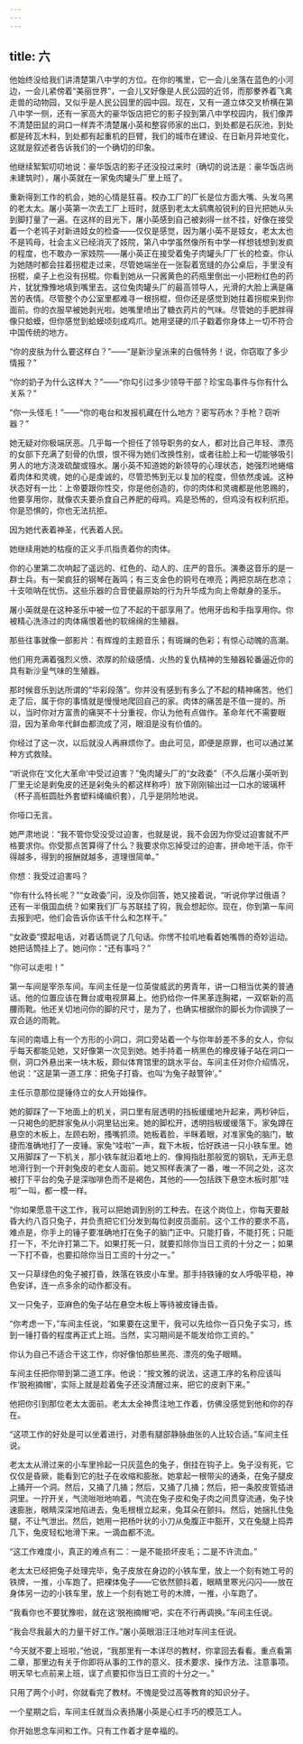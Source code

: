 ```yaml
---
---
---
```

title: 六
---




他始终没给我们讲清楚第八中学的方位。在你的嘴里，它一会儿坐落在蓝色的小河边，一会儿紧傍着“美丽世界”，一会儿又好像是人民公园的近邻，而那豢养着飞禽走兽的动物园，又似乎是人民公园里的园中园。现在，又有一道立体交叉桥横在第八中学一侧，还有一家高大的豪华饭店把它的影子投到第八中学校园内，我们像弄不清楚田鼠的洞口一样弄不清楚屠小英和整容师家的出口，到处都是石灰池，到处都是砖瓦木料，到处都有起重机的巨臂，我们的城市在建设、在日新月异地变化，这就是叙述者告诉我们的一个确切的印象。

他继续絮絮叨叨地说：豪华饭店的影子还没投过来时（确切的说法是：豪华饭店尚未建筑时），屠小英就在一家兔肉罐头厂里上班了。

重新得到工作的机会，她的心情是狂喜。校办工厂的厂长是位方面大嘴、头发乌黑的老太太。屠小英第一次去工厂上班时，就感到老太太鹞鹰般锐利的目光把她从头到脚打量了一遍。在这样的目光下，屠小英感到自己被剥得一丝不挂，好像在接受着一个老鸨子对新进妓女的检查——仅仅是感觉，因为屠小英不是妓女，老太太也不是鸨母，社会主义已经消灭了妓院，第八中学虽然像所有中学一样想钱想到发疯的程度，也不敢办一家妓院——屠小英正在接受着兔子肉罐头厂厂长的检查。你认为她随时都会拄着拐棍走过来，尽管她端坐在一张裂着宽缝的办公桌后，手里没有拐棍，桌子上也没有拐棍。你看到她从一只酱黄色的药瓶里倒出一小把粉红色的药片，犹犹豫豫地填到嘴里去。这位兔肉罐头厂的最高领导人，光滑的大脸上满是痛苦的表情。尽管整个办公室里都难寻一根拐棍，但你还是感觉到她拄着拐棍来到你面前。你的衣服早被她剥光啦。她嘴里喷出了糖衣药片的气味。尽管她的手肥胖得像只蛤蟆，但你感觉到蛤蟆顷刻成鸡爪。她用坚硬的爪子戳着你身体上一切不符合中国传统的地方。

“你的皮肤为什么要这样白？”——“是新沙皇派来的白俄特务！说，你窃取了多少情报？”

“你的奶子为什么这样大？”——“你勾引过多少领导干部？珍宝岛事件与你有什么关系？”

“你一头怪毛！”——“你的电台和发报机藏在什么地方？密写药水？手枪？窃听器？”

她无疑对你极端厌恶。几乎每一个担任了领导职务的女人，都对比自己年轻、漂亮的女部下充满了刻骨的仇恨，恨不得为她们改换性别，或者往脸上和一切能够吸引男人的地方浇泼硫酸或镪水。屠小英不知道她的新领导的心理状态，她强烈地蜷缩着肉体和灵魂，她的心是虔诚的，尽管恐怖到无以复加的程度，但依然虔诚。这种状态好有一比：上帝要跟你性交，你是他创造的，你的肉体和灵魂都是他恩赐的，他要享用你，就像农夫要杀食自己养肥的母鸡。鸡是恐怖的，但鸡没有权利抗拒。你是恐惧的，你也无法抗拒。

因为她代表着神圣，代表着人民。

她继续用她的枯瘦的正义手爪指责着你的肉体。

你的心里第二次响起了遥远的、红色的、动人的、庄严的音乐。演奏这音乐的是一群士兵。有一架疯狂的钢琴在轰鸣；有三支金色的铜号在嘹亮；两把京胡在悲凉；十支唢呐在忧伤。这些乐器的合音使最原始的行为升华成为向上帝献身的圣乐。

屠小英就是在这种圣乐中被一位了不起的干部享用了。他用牙齿和手指享用你。你被精心洗涤过的肉体痛恨着他的软绵绵的生殖器。

那些往事就像一部影片：有辉煌的主题音乐；有斑斓的色彩；有惊心动魄的高潮。

他们用充满着强烈义愤、浓厚的阶级感情、火热的复仇精神的生殖器轮番逼近你的具有新沙皇气味的生殖器。

那时候音乐到达所谓的“华彩段落”。你并没有感到有多么了不起的精神痛苦。他们走了后，属于你的事情就是慢慢地爬回自己的家。肉体的痛苦是不值一提的。所以，当时你对方富贵的痛哭不十分重视，你认为他有点做作。革命年代不需要眼泪，因为革命年代鲜血都流成了河，眼泪是没有价值的。

你经过了这一次，以后就没人再麻烦你了。由此可见，即便是原罪，也可以通过某种方式救赎。

“听说你在‘文化大革命’中受过迫害？”兔肉罐头厂的“女政委”（不久后屠小英听到厂里无论是剥兔皮的还是剁兔头的都这样称呼）放下刚刚输出过一口水的玻璃杯（杯子高桩圆肚外套塑料绳编织套），几乎是阴险地说。

你哑口无言。

她严肃地说：“我不管你受没受过迫害，也就是说，我不会因为你受过迫害就不严格要求你。你受那点苦算得了什么？我要求你忘掉受过的迫害，拼命地干活，你干得越多，得到的报酬就越多，道理很简单。”

你想：我受过迫害吗？

“你有什么特长呢？”“女政委”问，没及你回答，她又接着说，“听说你学过俄语？还有一半俄国血统？如果我们厂与苏联挂了钩，我会想起你。现在，你到第一车间去报到吧，他们会告诉你该干什么和怎样干。”

“女政委”摸起电话，对着话筒说了几句话。你愣不拉叽地看着她嘴唇的奇妙运动。她把话筒挂上了。她问你：“还有事吗？”

“你可以走啦！”

第一车间是宰杀车间。车间主任是一位英俊威武的男青年，讲一口相当优美的普通话。他的位置应该在舞台或电视屏幕上。他扔给你一件黑革连胸裙，一双崭新的高腰雨靴。他还关切地问你的脚的尺寸，是为了，也确实根据你的脚长为你调换了一双合适的雨靴。

车间的南墙上有一个方形的小洞口，洞口旁站着一个与你年龄差不多的女人，你似乎每天都能见她，又好像第一次见到她。她手持着一柄黑色的橡皮锤子站在洞口一侧，洞口外悬出来一块木板，颇似体育馆里的跳水平台。车间主任对你介绍情况，他说：“这是第一道工序：把兔子打昏。也叫‘为兔子敲警钟’。”

主任示意那位提锤侍立的女人开始操作。

她的脚踩了一下地面上的机关，洞口里有层透明的挡板缓缓地升起来，两秒钟后，一只褐色的肥胖家兔从小洞里钻出来。她的脚松开，透明挡板缓缓落下。家兔蹲在悬空的木板上，左顾右盼，搔嘴抓须。她板着脸，半眯着眼，对准家兔的脑门，敏捷而准确地打了一皮锤。家兔“哇啦”一声，栽下木板，恰好跌进一只小铁车里。她又用脚踩了一下机关，那小铁车就沿着地上的、像拇指肚那般宽的钢轨，无声无息地滑行到一个开剥兔皮的老女人面前。她又照样表演了一番，唯一不同之处，这次被打下平台的兔子是深咖啡色而不是褐色，其他的——包括跌下悬空木板时那“哇啦”一叫，都一模一样。

“你如果愿意干这工作，我可以把她调到别的工种去。在这个岗位上，你每天要敲昏大约八百只兔子，并负责把它们分发到每位剥皮员面前。这个工作的要求不高，难点是，你手上的锤子要准确地打在兔子的脑门正中。只能打昏，不能打死；只能打一下，不允许打第二下。如果打死一只，就要扣除你当日工资的十分之一；如果一下打不昏，也要扣除你当日工资的十分之一。”

又一只草绿色的兔子被打昏，跌落在铁皮小车里。那手持铁锤的女人呼吸平稳，神色安详，连一点多余的动作都没有。

又一只兔子，亚麻色的兔子站在悬空木板上等待被皮锤击昏。

“你考虑一下，”车间主任说，“如果要在这里干，我可以先给你一百只兔子实习，练到一锤打昏的程度再正式上班。当然，实习期间是不能发给你工资的。”

你认为自己不适合干这工作，你好像怕那些黑亮、漂亮的兔子眼睛。

车间主任把你带到第二道工序。他说：“按文雅的说法，这道工序的名称应该叫作‘脱袍摘帽’，实际上就是趁着兔子还没清醒过来，把它的皮剥下来。”

他把你引到那位老太太面前。老太太全神贯注地工作着，仿佛没感觉到他和你的存在。

“这项工作的好处是可以坐着进行，对患有腿部静脉曲张的人比较合适。”车间主任说。

老太太从滑过来的小车里拎起一只灰蓝色的兔子，倒挂在钩子上。兔子没有死，它仅仅是昏厥，能看到它的肚子在收缩和膨胀。她拿起一根带尖的通条，在兔子腿皮上捅开一个洞。然后，又捅了几捅；然后，又捅了几捅；然后，把一条胶皮管插进洞里。一拧开关，气流咝咝地响着，气流在兔子皮和兔子肉之间贯穿流通，兔子快速膨胀，眼睛深深地陷进去，兔毛根根立起来，兔耳朵在颤抖。然后，她捆扎住兔腿，不让气泄出。然后，她用一把杨叶状的小刀从兔腹正中豁开，又在兔腿上捣弄几下，兔皮轻松地滑下来。一滴血都不流。

“这工作难度小，真正的难点有二：一是不能损坏皮毛；二是不许流血。”

老太太已经把兔子处理完毕，兔子皮放在身边的小铁车里，放上一个刻有她工号的铁牌，一推，小车跑了。把裸体兔子——它依然颤抖着，眼睛里寒光闪闪——放在身体另一边的小铁车里，放上一个刻有她工号的木牌，一推，小车跑了。

“我看你也不要犹豫啦，就在这‘脱袍摘帽’吧，实在不行再调换。”车间主任说。

“我会尽我最大的力量干好工作。”屠小英眼泪汪汪地对车间主任说。

“今天就不要上班啦，”他说，“我那里有一本详尽的教材，你拿回去看看。重点看第二章，那里边有关于你即将从事的工作的意义、技术要求、操作方法、注意事项。明天早七点前来上班，误了点要扣你当日工资的十分之一。”

只用了两个小时，你就看完了教材。不愧是受过高等教育的知识分子。

一个星期之后，车间主任就当众表扬屠小英是心红手巧的模范工人。

你开始思念车间和工作。只有工作着才是幸福的。